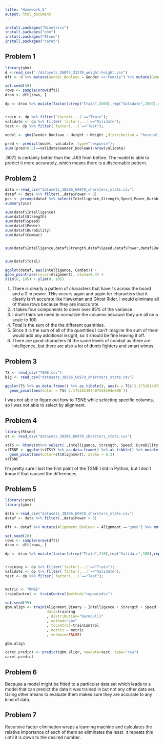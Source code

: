 ```yaml
---
title: "Homework_5"
output: html_document
---
```


```r
install.packages("MLmetrics")
install.packages("gbm")
install.packages("Rtsne")
install.packages("caret")
```

## Problem 1 
```r
library(gbm)
d <-read_csv("./datasets_26073_33239_weight-height.csv")
dft <- d %>% mutate(Gender_Boolean = Gender =="Female") %>% mutate(Gender_Binary = as.numeric(Gender_Boolean))

set.seed(50)
rows <- sample(nrow(dft))
dran <- dft[rows, ]

dp <- dran %>% mutate(factor(c(rep("Train",5000),rep("Validate",2500),rep("Test",2500))))


train <- dp %>% filter(`factor(...)`=="Train");
validate <- dp %>% filter(`factor(...)`=="Validate");
test <- dp %>% filter(`factor(...)`=="Test");

model <- gbm(Gender_Boolean ~ Height + Weight ,distribution = "bernoulli", data=train);

pred <- predict(model, validate, type="response");
sum((pred>0.5)==validate$Gender_Boolean)/nrow(validate)
```
.9072 is certainly better than the .493 from before. The model is able to predict it more accurately, which means there is a discernable pattern.

## Problem 2

```r
data <-read_csv("datasets_38396_60978_charcters_stats.csv")
dataf <- data %>% filter(.,data$Power > 0)
pcs <- prcomp(dataf %>% select(Intelligence,Strength,Speed,Power,Durability, Combat));
summary(pcs)

sum(dataf$Intelligence) 
sum(dataf$Strength) 
sum(dataf$Speed) 
sum(dataf$Power) 
sum(dataf$Durability) 
sum(dataf$Combat)


sum(dataf$Intelligence,dataf$Strength,dataf$Speed,dataf$Power,dataf$Durability,dataf$Combat)


sum(dataf$Total)

ggplot(dataf, aes(Intelligence, Combat)) +
geom_point(aes(color=Alignment), alpha=0.4) + 
xlim(0, 105) + ylim(0, 105)
```
1. There is clearly a pattern of characters that have 1s across the board and a 0 in power. THis occurs again and again for characters that it clearly isn't accurate like Hawkman and Ghost Rider. I would eliminate all of these rows because they are inaccurate.
2. It takes four components to cover over 85% of the variance.
3. I don't think we need to normalize the columns because they are all on a scale to 100.
4. Total is the sum of the the different quantities.
5. Since it is the sum of all of the quantities I can't imagine the sum of them would add any additional insight, so it should be fine leaving it off.
6. There are good characters fit the same levels of combat as there are intelligence, but there are also a lot of dumb fighters and smart wimps.


## Problem 3

```r
TS <- read_csv("TSNE.csv")
big <- read_csv("datasets_38396_60978_charcters_stats.csv")

ggplot(TS %>% as.data.frame() %>% as_tibble(), aes(x = TS$`2.175261497497558594e+00`,y = TS$`3.425451755523681641e+00`)) +
  geom_point(aes(color = TS$`2.175261497497558594e+00`))

```
I was not able to figure out how to TSNE while selecting specific columns, so I was not able to select by alignment. 



## Problem 4
```r
library(Rtsne)
st <- read_csv("datasets_38396_60978_charcters_stats.csv")

stTS <- Rtsne(st%>% select(.,Intelligence, Strength, Speed, Durability, Power, Combat),dims =2, check_duplicates = FALSE);
stTSNE <- ggplot(stTS$Y %>% as.data.frame() %>% as_tibble() %>% mutate(label=st$Alignment), aes(V1,V2)) +
  geom_point(aes(color=st$Alignment), alpha = 0.3)
stTSNE
```
I'm pretty sure I lost the first point of the TSNE I did in Python, but I don't know if that caused the differences.

## Problem 5
```r
library(caret)
library(gbm)

data <-read_csv("datasets_38396_60978_charcters_stats.csv")
dataf <- data %>% filter(.,data$Power > 0)

dft <- dataf %>% mutate(Alignment_Boolean = Alignment =="good") %>% mutate(Alignment_Binary = as.numeric(Alignment_Boolean))

set.seed(20)
rows <- sample(nrow(dft))
dran <- dft[rows, ]

dp <- dran %>% mutate(factor(c(rep("Train",216),rep("Validate",108),rep("Test",108))))


training <- dp %>% filter(`factor(...)`=="Train");
validate <- dp %>% filter(`factor(...)`=="Validate");
test <- dp %>% filter(`factor(...)`=="Test");


metric <- "RMSE"
trainControl <- trainControl(method="repeatedcv")

set.seed(99)
gbm.align <- train(Alignment_Binary ~ Intelligence + Strength + Speed + Durability + Power + Combat, 
                   data=training
                   , distribution="bernoulli"
                   , method="gbm"
                   , tcControl=trainControl
                   , metric = metric
                   , verbose=FALSE)                  

gbm.align

caret.predict <- predict(gbm.align, newdata=test, type="raw")
caret.predict

```



## Problem 6
Because a model might be fitted to a particular data set which leads to a model that can predict the data it was trained in but not any other data set. Using other means to evaluate them makes sure they are accurate to any kind of data.

## Problem 7
Recursive factor elimination wraps a learning machine and calculates the relative importance of each of them an eliminates the least. It repeats this until it is down to the desired number.
